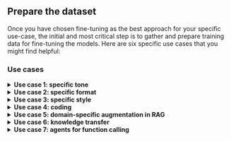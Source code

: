 ## Prepare the dataset

Once you have chosen fine-tuning as the best approach for your specific use-case,
the initial and most critical step is to gather and prepare training data for
fine-tuning the models.
Here are six specific use cases that you might find helpful:

### Use cases

<details>
    <summary><b>Use case 1: specific tone</b></summary>

    Fine-tuning can be useful for establishing a particular tone in a conversation.
    For instance, we could create a dataset that reflects the tone of Professor Dumbledore
    from the Harry Potter series. A typical user/assistant exchange would look like this:

    ```json
    {
        "messages": [
            {
                "role": "user",
                "content": "How are you?"
            },
            {
                "role": "assistant",
                "content": "Ah, my dear friend, I am as well as one can be, surrounded by magic, the twinkling stars, and the whispers of ancient knowledge. Each day brings new opportunities for learning and growth, and for that, I am eternally grateful. How may I assist you on this fine day?"
            }
        ]
    }
    ```

    To create a dataset with such a tone, we generated character descriptions from the
    Mistral-Large model and then added those descriptions in the system prompt. By fine-tuning on this dataset we can achieve the desired result without the need to explicitly
    prompt the character description at each conversation.

    ```python
    from mistralai import Mistral
    import os

    api_key = os.environ.get("MISTRAL_API_KEY")

    def run_mistral(sys_message, user_message, model="mistral-large-latest"):
        client = Mistral(api_key=api_key)
        messages = [
            {
                "role": "system",
                "content": sys_message
            },
            {
                "role": "user",
                "content": user_message
            }
        ]
        chat_response = client.chat.complete(
            model=model,
            messages=messages
        )
        return chat_response.choices[0].message.content

    sys_message = """
        You are Albus Dumbledore. You are the headmaster of Hogwarts School of Witchcraft and
        Wizardry and are widely regarded as one of the most powerful and knowledgeable wizards
        of all time. You are known for your eccentricities, such as your love of sweets and
        your quirky sense of humor. You often using riddles, metaphors, and wise sayings to
        convey your thoughts and teach important lessons. Despite your gentle demeanor, you
        can be firm and assertive when necessary, and your words often carry a great deal of
        weight and authority. Respond succinctly in Dumbledore's distinctive tone.
    """
    resp = run_mistral(sys_message, "How are you?")
    print(resp)
    ```

    **Multi-turn**

    Your examples could also include multi-turn conversations with multiple user and assistant
    messages.

    ```json
    {
        "messages": [
            {
                "role": "user",
                "content": "How are you?"
            },
            {
                "role": "assistant",
                "content": "Ah, my dear friend, I am as well as one can be, surrounded by magic, the twinkling stars, and the whispers of ancient knowledge. Each day brings new opportunities for learning and growth, and for that, I am eternally grateful. How may I assist you on this fine day?"
            },
            {
                "role": "user",
                "content": "I'm concerned about Harry."
            },
            {
                "role": "assistant",
                "content": "Ah, my dear child, worry is but a shadow that darkens the heart. Yet, I understand your concern for young Harry. His journey is indeed fraught with challenges. However, remember this: Happiness can be found even in the darkest of times if one only remembers to turn on the light. Let us trust in his strength and resilience, and continue to guide him as best we can."
            }
        ]
    }
    ```

</details>

<details>
    <summary><b>Use case 2: specific format</b></summary>

    Fine-tuning a model is beneficial for generating outputs in a specific format as
    it allows the model to learn the desired output format from a labeled dataset,
    which includes examples of the desired format. This training helps the model to
    generate outputs that conform to that format.

    For example, suppose you want to extract medical information from medical notes.
    Let's use the
    [`medical_knowledge_from_extracts`](https://huggingface.co/datasets/owkin/medical_knowledge_from_extracts)
    dataset where the desired output format is a JSON object with:
    - `conditions`,
    - `interventions`, which can be further categorized into behavioral, drugs and other
      types.
    An example of output would look like this:

    ```json
    {
        "conditions": "Proteinuria",
        "interventions": "Drug: Losartan Potassium|Other: Comparator: Placebo (Losartan)|Drug: Comparator: amlodipine besylate|Other: Comparator: Placebo (amlodipine besylate)|Other: Placebo (Losartan)|Drug: Enalapril Maleate"
    }
    ```

    Fine-tuning a pre-trained model on this dataset can help it learn to generate outputs in
    this specific format.

    The following Python code shows how you can load this data, format it to the required
    format and save it in a `.jsonl` file. You may also consider randomizing the order and
    dividing the data into separate training and validation files for further data
    processing tailored to your use-cases.

    ```python
    import pandas as pd
    import json

    df = pd.read_csv(
        "https://huggingface.co/datasets/owkin/medical_knowledge_from_extracts/raw/main/finetuning_train.csv"
    )

    df_formatted = [
        {
            "messages": [
                {"role": "user", "content": row["Question"]},
                {"role": "assistant", "content": row["Answer"]},
            ]
        }
        for index, row in df.iterrows()
    ]

    with open("data.jsonl", "w") as f:
        for line in df_formatted:
            json.dump(line, f)
            f.write("\n")
    ```

    Here is an example of one instance of the data:

    ```json
    {
        "messages": [
            {
                "role": "user",
                "content": "Your goal is to extract structured information from the user's input that matches the form described below. When extracting information please make sure it matches the type information exactly...Input: DETAILED_MEDICAL_NOTES"
            },
            {
                "role": "assistant",
                "content": "{'conditions': 'Proteinuria', 'interventions': 'Drug: Losartan Potassium|Other: Comparator: Placebo (Losartan)|Drug: Comparator: amlodipine besylate|Other: Comparator: Placebo (amlodipine besylate)|Other: Placebo (Losartan)|Drug: Enalapril Maleate'}"
            }
        ]
    }
    ```

    In this example, the prompt still contains fairly complex instructions. We can
    fine-tune our model on the dataset without complex prompts. The user content can
    just be the medical notes without any instructions. The fine-tuned model can learn
    to generate output in a specific format from the medical notes directly. Let's
    only use the medical notes as the user message:

    ```python
    import pandas as pd
    import json

    df = pd.read_csv(
        "https://huggingface.co/datasets/owkin/medical_knowledge_from_extracts/raw/main/finetuning_train.csv"
    )

    df_formatted = [
        {
            "messages": [
                {"role": "user", "content": row["Question"].split("Input:")[1]},
                {"role": "assistant", "content": row["Answer"]},
            ]
        }
        for index, row in df.iterrows()
    ]

    with open("data.jsonl", "w") as f:
        for line in df_formatted:
            json.dump(line, f)
            f.write("\n")
    ```

    Here is an example of one instance of the data:

    ```json
    {
        "messages": [
            {
                "role": "user",
                "content": "DETAILED_MEDICAL_NOTES"
            },
            {
                "role": "assistant",
                "content": "{'conditions': 'Proteinuria', 'interventions': 'Drug: Losartan Potassium|Other: Comparator: Placebo (Losartan)|Drug: Comparator: amlodipine besylate|Other: Comparator: Placebo (amlodipine besylate)|Other: Placebo (Losartan)|Drug: Enalapril Maleate'}"
            }
        ]
    }
    ```

</details>
<details>
    <summary><b>Use case 3: specific style</b></summary>

    You can fine-tune for specific styles. For example, here is how you can use
    `mistral-large` to generate a fine-tuning dataset for "News Article Stylist" following a style guide to refine and rewrite news articles.

    The process is simple. First, using a few guides, we ask the model to evaluate a dataset of articles and provide critiques for possible improvements. Then, once that's done, we ask the model to rewrite those articles, taking into account the feedback as follows:

    ```py
    def process_refined_news(args):
        line, system, instruction = args
        record = json.loads(line)

        news_article = record.get("news")
        critique= record.get("critique")
        status = record.get("status")

        time.sleep(1)

        try:
        if status == "SUCCESS":

            answer = CLIENT.chat.complete(
                model="mistral-large-latest",
                messages= [
                    {"role": "system", "content": system},
                    {"role": "user", "content": news_article},
                    {"role": "assistant", "content": critique},
                    {"role": "user", "content": instruction},
                ],
                temperature=0.2,
                max_tokens=2048
            )
            new_news = answer.choices[0].message.content

            result = json.dumps({"news": news_article, "critique": critique, "refined_news": new_news, "status": "SUCCESS"})

        else:
            result = json.dumps({"news": news_article, "critique": critique, "refined_news": critique, "status": "ERROR"})
        except Exception as e:
            result = json.dumps({"news": news_article, "critique": critique, "refined_news": str(e), "status": "ERROR"})

        random_hash = secrets.token_hex(4)

        with open(f"./data/refined_news_{random_hash}.jsonl", "w") as f:
            f.write(result)

        return result
    ```


    ```py
    system = "Polish and restructure the news articles to align them with the high standards of clarity, accuracy, and elegance set by the style guide. You are presented with a news article. Identify the ten (or fewer) most significant stylistic concerns and provide examples of how they can be enhanced."

    instruction = """
    Now, I want you to incorporate the feedback and critiques into the news article and respond with the enhanced version, focusing solely on stylistic improvements without altering the content.
    You must provide the entire article enhanced.
    Do not make ANY comments, only provide the new article improved.
    Do not tell me what you changed, only provide the new article taking into consideration the feedback you provided.
    The new article needs to have all the content of the original article but with the feedback into account.
    """

    data_path = "./generated_news_critiques.jsonl"
    with open(data_path, "r") as f:
        lines = f.readlines()
        lines = [(line, system, instruction) for line in lines]

        results = process_map(process_refined_news, lines, max_workers=20, chunksize=1)

    with open("./generated_refined_news.jsonl", "w") as f:
        for result in results:
            f.write(result + "\n")
    ```

    The full notebook can be found here:
        <a target="_blank" href="https://colab.research.google.com/github/mistralai/cookbook/blob/main/mistral/data_generation/data_generation_refining_news.ipynb">
        <img src="https://colab.research.google.com/assets/colab-badge.svg" alt="Open In Colab"/>
        </a>

</details>
<details>
    <summary><b>Use case 4: coding</b></summary>

    Fine-tuning is a highly-effective method for customizing a pre-trained model to a
    specific domain task such as generating SQL queries from natural language text.
    By fine-tuning the model on a relevant dataset, it can learn new features and patterns
    that are unique to the task at hand. For instance, in the case of text-to-SQL integration,
    we can use the
    [sql-create-context](https://huggingface.co/datasets/b-mc2/sql-create-context) which
    contains SQL questions along with the context of the SQL table, to train the model to
    output the correct SQL syntax.

    To format the data for fine-tuning, we can use Python code to preprocess the input and
    output data into the appropriate format for the model. Here is an example of how to
    format the data for text-to-SQL generation:

    ```python
    import pandas as pd
    import json

    df = pd.read_json(
        "https://huggingface.co/datasets/b-mc2/sql-create-context/resolve/main/sql_create_context_v4.json"
    )

    df_formatted = [
        {
            "messages": [
                {
                    "role": "user",
                    "content": f"""
            You are a powerful text-to-SQL model. Your job is to answer questions about a database. You are given a question and context regarding one or more tables.

            You must output the SQL query that answers the question.

            ### Input:
            {row["question"]}

            ### Context:
            {row["context"]}

            ### Response:
            """,
                },
                {"role": "assistant", "content": row["answer"]},
            ]
        }
        for index, row in df.iterrows()
    ]

    with open("data.jsonl", "w") as f:
        for line in df_formatted:
            json.dump(line, f)
            f.write("\n")
    ```

    Here is an example of the formatted data:

    ```json
    {
      "messages": [
        {
          "role": "user",
          "content": "\n        You are a powerful text-to-SQL model. Your job is to answer questions about a database. You are given a question and context regarding one or more tables. \n\n        You must output the SQL query that answers the question.\n        \n        ### Input:\n        How many heads of the departments are older than 56 ?\n        \n        ### Context:\n        CREATE TABLE head (age INTEGER)\n        \n        ### Response:\n        "
        },
        {
          "role": "assistant",
          "content": "SELECT COUNT(*) FROM head WHERE age > 56"
        }
      ]
    }
    ```

</details>

<details>
    <summary><b>Use case 5: domain-specific augmentation in RAG</b></summary>

    Fine-tuning can improve Q&A performance in a standard RAG workflow. For example,
    [this study](https://arxiv.org/pdf/2404.11792.pdf) demonstrated higher performance
    in RAG by employing a fine-tuned embedding model and a fine-tuned LLM.
    [Another research](https://arxiv.org/pdf/2403.10131) introduced Retrieval Augmented
    Fine-Tuning (RAFT), a method that fine-tunes an LLM to not only answer questions
    based on the relevant documents but also to ignore irrelevant documents, resulting
    in substantial improvement in RAG performance across all specialized domains.

    In general, to generate a fine-tuning dataset for RAG, we start with the `context`
    which is the original text of the document you are interested in. Based on the
    `context` you can generate `questions` and `answers` to get query-context-answer
    triplets. Here are two prompt templates for generating questions and answers:

    * Prompt template for generating questions based on the context:

        ```
        Context information is below.
        ---------------------
        {context_str}
        ---------------------
        Given the context information and not prior knowledge. Generate {num_questions_per_chunk}
        questions based on the context. The questions should be diverse in nature across the
        document. Restrict the questions to the context information provided.
        ```

    * Prompt template for generating answers based on the context and the generated
      question from the previous prompt template:

        ```
        Context information is below
        ---------------------
        {context_str}
        ---------------------
        Given the context information and not prior knowledge,
        answer the query.
        Query: {generated_query_str}
        Answer:
        ```

</details>
<details>
    <summary><b>Use case 6: knowledge transfer</b></summary>

    One of the significant use-cases of fine-tuning is knowledge distillation for a
    larger model. Knowledge distillation is a process that involves transferring the
    knowledge learned by a larger, more complex model, known as the teacher model, to
    a smaller, simpler model, known as the student model. Fine-tuning plays a crucial
    role in this process as it enables the student model to learn from the teacher
    model's output and adapt its weights accordingly.

    Assume we have some medical notes data that requires labelling. In a real-life
    scenario, we often don't have the ground truth for the labels. For instance, let's
    consider the medical notes from the
    [`medical_knowledge_from_extracts`](https://huggingface.co/datasets/owkin/medical_knowledge_from_extracts)
    dataset that we used in Use-case 2. Let's assume we don't have the verified truth
    for the labels. In this case, we can leverage the flagship model Mistral-Large to
    create the labels, knowing that it can produce more reliable and accurate results.
    Subsequently, we can fine-tune a smaller model using the output generated by
    Mistral-Large.

    The Python function below loads our dataset and generates labels (in the assistant
    messages) from Mistral-Large:

    ```python
    from mistralai import Mistral
    import pandas as pd
    import json
    import os

    api_key = os.environ.get("MISTRAL_API_KEY")

    def run_mistral(user_message, model="mistral-large-latest"):
        client = Mistral(api_key=api_key)
        messages = [
            {
                "role": "user",
                "content": user_message
            }
        ]
        chat_response = client.chat.complete(
            model=model, response_format={"type": "json_object"}, messages=messages
        )
        return chat_response.choices[0].message.content


    # load dataset and select top 10 rows as an example
    df = pd.read_csv(
        "https://huggingface.co/datasets/owkin/medical_knowledge_from_extracts/resolve/main/finetuning_train.csv"
    ).head(10)

    # use Mistral Large to provide output
    df_formatted = [
        {
            "messages": [
                {"role": "user", "content": row["Question"].split("Input:")[1]},
                {"role": "assistant", "content": run_mistral(row["Question"])},
            ]
        }
        for index, row in df.iterrows()
    ]

    with open("data.jsonl", "w") as f:
        for line in df_formatted:
            json.dump(line, f)
            f.write("\n")
    ```

    Here is an example of one instance of the data:

    ```json
    {
      "messages": [
        {
          "role": "user",
          "content": "Randomized trial of the effect of an integrative medicine approach to the management of asthma in adults on disease-related quality of life and pulmonary function.  The purpose of this study was to test the effectiveness of an integrative medicine approach to the management of asthma compared to standard clinical care on quality of life (QOL) and clinical outcomes. This was a prospective parallel group repeated measurement randomized design. Participants were adults aged 18 to 80 years with asthma. The intervention consisted of six group sessions on the use of nutritional manipulation, yoga techniques, and journaling. Participants also received nutritional supplements: fish oil, vitamin C, and a standardized hops extract. The control group received usual care. Primary outcome measures were the Asthma Quality of Life Questionnaire (AQLQ), The Medical Outcomes Study Short Form-12 (SF-12), and standard pulmonary function tests (PFTs). In total, 154 patients were randomized and included in the intention-to-treat analysis (77 control, 77 treatment). Treatment participants showed greater improvement than controls at 6 months for the AQLQ total score (P<.001) and for three subscales, Activity (P< 0.001), Symptoms (P= .02), and Emotion (P<.001). Treatment participants also showed greater improvement than controls on three of the SF-12 subscales, Physical functioning (P=.003); Role limitations, Physical (P< .001); and Social functioning (P= 0.03), as well as in the aggregate scores for Physical and Mental health (P= .003 and .02, respectively). There was no change in PFTs in either group. A low-cost group-oriented integrative medicine intervention can lead to significant improvement in QOL in adults with asthma. Output:"
        },
        {
          "role": "assistant",
          "content": "{\"conditions\": \"asthma\", \"drug_or_intervention\": \"integrative medicine approach with nutritional manipulation, yoga techniques, journaling, fish oil, vitamin C, and a standardized hops extract\"}"
        }
      ]
    }
    ```

</details>
<details>
    <summary><b>Use case 7: agents for function calling</b></summary>

    Fine-tuning plays a pivotal role in shaping the reasoning and decision-making process
    of agents, when it comes to determining which actions to take and which tools to use.
    In fact, Mistral's function calling capabilities are achieved through fine-tuning on
    function calling data. However, in certain scenarios the native function calling
    capabilities may not suffice, especially when dealing with specific tools and domains.
    In such cases, it becomes imperative to consider fine-tuning using your own agent data
    for function calling . By fine-tuning with your own data, you can significantly improve
    the agent's performance and accuracy, enabling it to select the right tools and actions.

    Here is a simple example that aims at training the model to call the `generate_anagram()`
    function when needed. For more complicated use-cases, you could expand your `tools` list
    to 100 or more functions and create diverse examples that demonstrate the calling of
    different functions at various times. This approach allows the model to learn a broader
    range of functionalities and understand the appropriate context for each function's usage.

    ```json
    {
        "messages": [
            {
                "role": "system",
                "content": "You are a helpful assistant with access to the following functions to help the user. You can use the functions if needed."
            },
            {
                "role": "user",
                "content": "Can you help me generate an anagram of the word 'listen'?"
            },
            {
                "role": "assistant",
                "tool_calls": [
                    {
                        "id": "TX92Jm8Zi",
                        "type": "function",
                        "function": {
                            "name": "generate_anagram",
                            "arguments": "{\"word\": \"listen\"}"
                        }
                    }
                ]
            },
            {
                "role": "tool",
                "content": "{\"anagram\": \"silent\"}",
                "tool_call_id": "TX92Jm8Zi"
            },
            {
                "role": "assistant",
                "content": "The anagram of the word 'listen' is 'silent'."
            },
            {
                "role": "user",
                "content": "That's amazing! Can you generate an anagram for the word 'race'?"
            },
            {
                "role": "assistant",
                "tool_calls": [
                    {
                        "id": "3XhQnxLsT",
                        "type": "function",
                        "function": {
                            "name": "generate_anagram",
                            "arguments": "{\"word\": \"race\"}"
                        }
                    }
                ]
            }
        ],
        "tools": [
            {
                "type": "function",
                "function": {
                    "name": "generate_anagram",
                    "description": "Generate an anagram of a given word",
                    "parameters": {
                        "type": "object",
                        "properties": {
                            "word": {
                                "type": "string",
                                "description": "The word to generate an anagram of"
                            }
                        },
                        "required": ["word"]
                    }
                }
            }
        ]
    }
    ```

</details>
